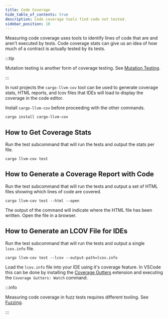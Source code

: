 ```yaml
---
title: Code Coverage
hide_table_of_contents: true
description: Code coverage tools find code not tested.
sidebar_position: 10
---
```


Measuring code coverage uses tools to identify lines of code that are and aren't executed by tests. Code coverage stats can give us an idea of how much of a contract is actually tested by its tests.

:::tip

Mutation testing is another form of coverage testing. See [Mutation Testing].

:::

In rust projects the `cargo-llvm-cov` tool can be used to generate coverage stats, HTML reports, and lcov files that IDEs will load to display the coverage in the code editor.

Install `cargo-llvm-cov` before proceeding with the other commands.

```
cargo install cargo-llvm-cov
```

## How to Get Coverage Stats

Run the test subcommand that will run the tests and output the stats per file.

```
cargo llvm-cov test
```

## How to Generate a Coverage Report with Code

Run the test subcommand that will run the tests and output a set of HTML files showing which lines of code are covered.

```
cargo llvm-cov test --html --open
```

The output of the command will indicate where the HTML file has been written. Open the file in a browser.

## How to Generate an LCOV File for IDEs

Run the test subcommand that will run the tests and output a single `lcov.info` file.

```
cargo llvm-cov test --lcov --output-path=lcov.info
```

Load the `lcov.info` file into your IDE using it's coverage feature. In VSCode this can be done by installing the [Coverage Gutters] extension and executing the `Coverage Gutters: Watch` command.

:::info

Measuring code coverage in fuzz tests requires different tooling. See [Fuzzing].

:::

[Coverage Gutters]: https://marketplace.visualstudio.com/items?itemName=ryanluker.vscode-coverage-gutters
[Mutation Testing]: mutation-testing.mdx
[Fuzzing]: fuzzing.mdx
